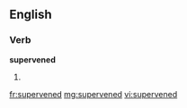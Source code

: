 ==English==

===Verb===
'''supervened'''

# {{past of|supervene}}

[[fr:supervened]]
[[mg:supervened]]
[[vi:supervened]]